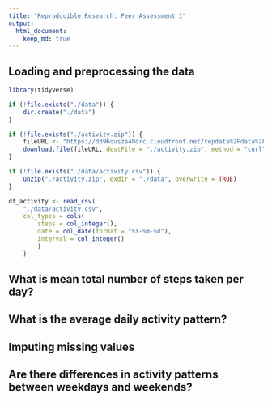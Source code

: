 ```yaml
---
title: "Reproducible Research: Peer Assessment 1"
output: 
  html_document:
    keep_md: true
---
```



## Loading and preprocessing the data

```r
library(tidyverse)

if (!file.exists("./data")) {
    dir.create("./data")
}

if (!file.exists("./activity.zip")) {
    fileURL <- "https://d396qusza40orc.cloudfront.net/repdata%2Fdata%2Factivity.zip"
    download.file(fileURL, destFile = "./activity.zip", method = "curl")
}

if (!file.exists("./data/activity.csv")) {
    unzip("./activity.zip", exdir = "./data", overwrite = TRUE)
}

df_activity <- read_csv(
    "./data/activity.csv",
    col_types = cols(
        steps = col_integer(),
        date = col_date(format = "%Y-%m-%d"),
        interval = col_integer()
        )
    )
```

## What is mean total number of steps taken per day?



## What is the average daily activity pattern?



## Imputing missing values



## Are there differences in activity patterns between weekdays and weekends?
